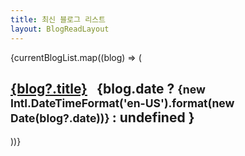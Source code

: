```yaml
---
title: 최신 블로그 리스트 
layout: BlogReadLayout
---
```



<div>
{currentBlogList.map((blog) => (
    <div>
        <h2><a href={blog.link}>{blog?.title}</a> &nbsp;
            {blog.date ? 
                <small style={{color: "var(--color-gray-5)", fontSize: "1rem"}}>
                    {new Intl.DateTimeFormat('en-US').format(new Date(blog?.date))}
                </small> 
                : undefined
            }
        </h2>
    </div>
))}
</div>
